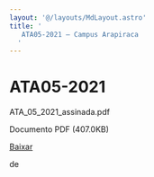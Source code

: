 ```yaml
---
layout: '@/layouts/MdLayout.astro'
title: '
   ATA05-2021 — Campus Arapiraca
  '
---
```






ATA05-2021
==========














 ATA\_05\_2021\_assinada.pdf
   

 Documento PDF
 (407.0KB)
 

<a class="btn btn-secondary download" href="https://arapiraca.ufal.br/graduacao/ciencia-da-computacao/documentos/atas-do-colegiado-e-nde/colegiado/2021/ata_05_2021_assinada.pdf/%40%40download/file/ATA_05_2021_assinada.pdf">
 Baixar
</a>




























 de
 


















